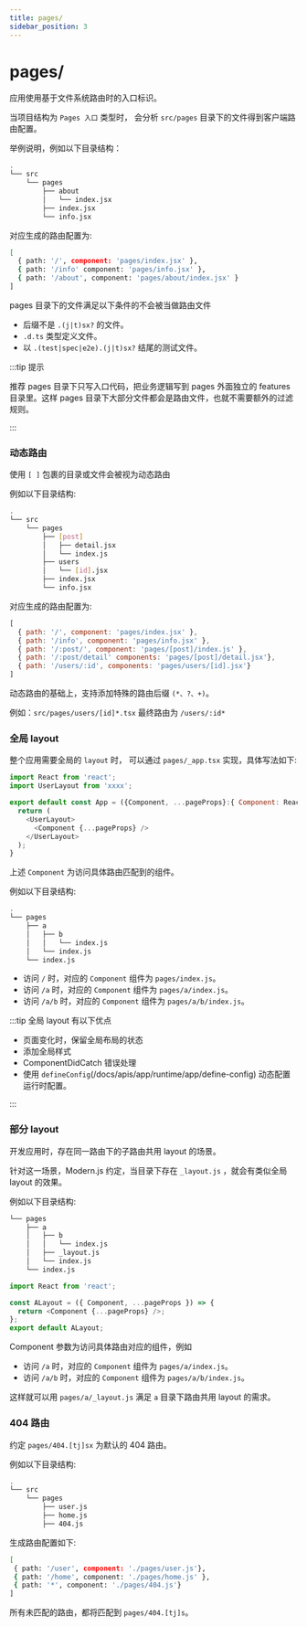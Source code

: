```yaml
---
title: pages/
sidebar_position: 3
---
```

# pages/

应用使用基于文件系统路由时的入口标识。

当项目结构为 `Pages 入口` 类型时， 会分析 `src/pages` 目录下的文件得到客户端路由配置。

举例说明，例如以下目录结构：

```bash
.
└── src
    └── pages
        ├── about
        │   └── index.jsx
        ├── index.jsx
        └── info.jsx
```

对应生成的路由配置为:

```bash
[
  { path: '/', component: 'pages/index.jsx' },
  { path: '/info' component: 'pages/info.jsx' },
  { path: '/about', component: 'pages/about/index.jsx' }
]
```

pages 目录下的文件满足以下条件的不会被当做路由文件

- 后缀不是 `.(j|t)sx?` 的文件。
- `.d.ts` 类型定义文件。
- 以 `.(test|spec|e2e).(j|t)sx?` 结尾的测试文件。

:::tip 提示

推荐 pages 目录下只写入口代码，把业务逻辑写到 pages 外面独立的 features 目录里。这样 pages 目录下大部分文件都会是路由文件，也就不需要额外的过滤规则。

:::

### 动态路由

使用 `[ ]` 包裹的目录或文件会被视为动态路由

例如以下目录结构:

```bash
.
└── src
    └── pages
        ├── [post]
        │   ├── detail.jsx
        │   └── index.js
        ├── users
        │   └── [id].jsx
        ├── index.jsx
        └── info.jsx
```

对应生成的路由配置为:

```js
[
  { path: '/', component: 'pages/index.jsx' },
  { path: '/info', component: 'pages/info.jsx' },
  { path: '/:post/', component: 'pages/[post]/index.js' },
  { path: '/:post/detail' components: 'pages/[post]/detail.jsx'},
  { path: '/users/:id', components: 'pages/users/[id].jsx'}
]
```

动态路由的基础上，支持添加特殊的路由后缀 `(*、?、+)`。

例如：`src/pages/users/[id]*.tsx` 最终路由为 `/users/:id*`

### 全局 layout

整个应用需要全局的 `layout` 时， 可以通过 `pages/_app.tsx` 实现，具体写法如下:

```js
import React from 'react';
import UserLayout from 'xxxx';

export default const App = ({Component, ...pageProps}:{ Component: React.ComponentType}) => {
  return (
    <UserLayout>
      <Component {...pageProps} />
    </UserLayout>
  );
}
```

上述 `Component` 为访问具体路由匹配到的组件。

例如以下目录结构:

```bash
.
└── pages
    ├── a
    │   ├── b
    │   │   └── index.js
    │   └── index.js
    └── index.js
```

- 访问 `/` 时，对应的 `Component` 组件为 `pages/index.js`。
- 访问 `/a` 时，对应的 `Component` 组件为 `pages/a/index.js`。
- 访问 `/a/b` 时，对应的 `Component` 组件为 `pages/a/b/index.js`。

:::tip 全局 layout 有以下优点

- 页面变化时，保留全局布局的状态
- 添加全局样式
- ComponentDidCatch 错误处理
- 使用 `defineConfig`(/docs/apis/app/runtime/app/define-config) 动态配置运行时配置。

:::

### 部分 layout

开发应用时，存在同一路由下的子路由共用 layout 的场景。

针对这一场景，Modern.js 约定，当目录下存在 `_layout.js` ，就会有类似全局 layout 的效果。

例如以下目录结构:

```bash
└── pages
    ├── a
    │   ├── b
    │   │   └── index.js
    │   ├── _layout.js
    │   └── index.js
    └── index.js
```

```js title="pages/a/_layout.js"
import React from 'react';

const ALayout = ({ Component, ...pageProps }) => {
  return <Component {...pageProps} />;
};
export default ALayout;
```

Component 参数为访问具体路由对应的组件，例如

- 访问 `/a` 时，对应的 `Component` 组件为 `pages/a/index.js`。
- 访问 `/a/b` 时，对应的 `Component` 组件为 `pages/a/b/index.js`。

这样就可以用 `pages/a/_layout.js` 满足 `a` 目录下路由共用 layout 的需求。

### 404 路由

约定 `pages/404.[tj]sx` 为默认的 404 路由。

例如以下目录结构:

```bash
.
└── src
    └── pages
        ├── user.js
        ├── home.js
        ├── 404.js
```

生成路由配置如下:

```bash
[
 { path: '/user', component: './pages/user.js'},
 { path: '/home', component: './pages/home.js' },
 { path: '*', component: './pages/404.js'}
]
```

所有未匹配的路由，都将匹配到 `pages/404.[tj]s`。
